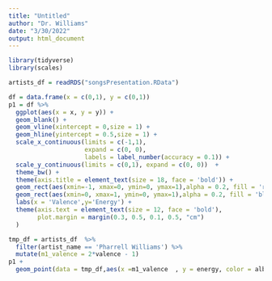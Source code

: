 ```yaml
---
title: "Untitled"
author: "Dr. Williams"
date: "3/30/2022"
output: html_document
---
```


```r
library(tidyverse)
library(scales)
```



```r
artists_df = readRDS("songsPresentation.RData")
```



```r
df = data.frame(x = c(0,1), y = c(0,1))
p1 = df %>% 
  ggplot(aes(x = x, y = y)) +
  geom_blank() +
  geom_vline(xintercept = 0,size = 1) +
  geom_hline(yintercept = 0.5,size = 1) +
  scale_x_continuous(limits = c(-1,1), 
                     expand = c(0, 0),
                     labels = label_number(accuracy = 0.1)) +
  scale_y_continuous(limits = c(0,1), expand = c(0, 0))  +
  theme_bw() +
  theme(axis.title = element_text(size = 18, face = 'bold')) +
  geom_rect(aes(xmin=-1, xmax=0, ymin=0, ymax=1),alpha = 0.2, fill = 'red') +
  geom_rect(aes(xmin=0, xmax=1, ymin=0, ymax=1),alpha = 0.2, fill = 'blue') +
  labs(x = 'Valence',y='Energy') +
  theme(axis.text = element_text(size = 12, face = 'bold'),
        plot.margin = margin(0.3, 0.5, 0.1, 0.5, "cm")
  )


```



```r
tmp_df = artists_df  %>% 
  filter(artist_name == 'Pharrell Williams') %>% 
  mutate(m1_valence = 2*valence - 1) 
p1 +
  geom_point(data = tmp_df,aes(x =m1_valence  , y = energy, color = album_name))
```

